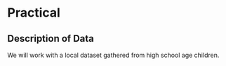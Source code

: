 
# Practical


## Description of Data

We will work with a local dataset gathered from high school age children.